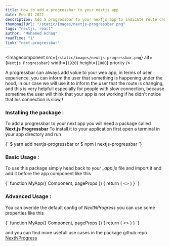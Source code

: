```yaml
---
title: How to add a progressbar to your nextjs app
date: Feb 01 2022
description: Add a progressbar to your nextjs app to indicate route changes
thumbnailUrl: "/static/images/nextjs-progressbar.png"
tags: "nextjs, react"
author: "Mohamed Achaq"
readTime: "1"
link: "next-progressbar"
---
```


<Imagecomponent
  src={`/static/images/nextjs-progressbar.png`}
  alt={`Nextjs Progressbar`}
  width={`1920`}
  height={`1080`}
  priority
/>

A progressbar can always add value to your web app, in terms of user experience, you can inform the
user that something is happening under the hood, in our case we will use it to inform the user that
the route is changing, and this is very helpfull especially for people with slow connection,
because sometime the user will think that your app is not working if he didn't notice that his connection
is slow !

### Installing the package :

To add a progressbar to your next app you will need a package called **Next.js Progressbar**
To install it to your application first open a terminal in your app directory and run

<Highlighter language="bash">
  {`
$ yarn add nextjs-progressbar
or
$ npm i nextjs-progressbar
  `}
</Highlighter>

### Basic Usage :

To use this package simply head back to your _\_app.js_ file and import it and add it before the
app component like this

<Highlighter language="jsx">
  {`
function MyApp({ Component, pageProps }) {
  return (
    <>
      <NextNProgress />
      <Component {...pageProps} />
    </>
  )
}
  `}
</Highlighter>

### Advanced Usage :

You can overide the default config of _NextNProgress_ you can use some properties like this

<Highlighter language="jsx">
  {`
function MyApp({ Component, pageProps }) {
  return (
    <>
      <NextNProgress
        color="#6B21A8"
        startPosition={0.3}
        stopDelayMs={200}
        height={2}
        showOnShallow={true}
      />
      <Component {...pageProps} />
    </>
  )
}
  `}
</Highlighter>

and you can find more usefull use cases in the package github repo [NextNProgress](https://github.com/apal21/nextjs-progressbar)
